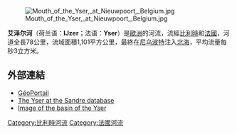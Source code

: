 [[File:Mouth_of_the_Yser,_at_Nieuwpoort,_Belgium.jpg|right]]

{{coord|51|9|10|N|2|43|23|E|display=title}}

'''艾泽尔河'''（荷兰语：'''IJzer'''；法语：'''Yser'''）是[[歐洲|歐洲]]的河流，流經[[比利時|比利時]]和[[法國|法國]]，河道全長78公里，流域面積1,101平方公里，最終在[[尼乌波特_(比利時)|尼乌波特]]注入[[北海_(大西洋)|北海]]，平均流量每秒3立方米。

==外部連結==
* [http://www.geoportail.fr GéoPortail] {{Wayback|url=http://www.geoportail.fr/ |date=20101215171356 }} {{fr icon}}
* [http://sandre.eaufrance.fr/app/chainage/courdo/htm/E4900570.php?cg=E4900570 The Yser at the Sandre database] {{Wayback|url=http://sandre.eaufrance.fr/app/chainage/courdo/htm/E4900570.php?cg=E4900570 |date=20090403171012 }}
* [https://web.archive.org/web/20120426012624/http://www.lin.vlaanderen.be/awz/waterstanden/hydra/images/ijzer04.gif Image of the basin of the Yser]

{{Belgium-geo-stub}}
{{France-geo-stub}}

[[Category:比利時河流|Category:比利時河流]]
[[Category:法國河流|Category:法國河流]]